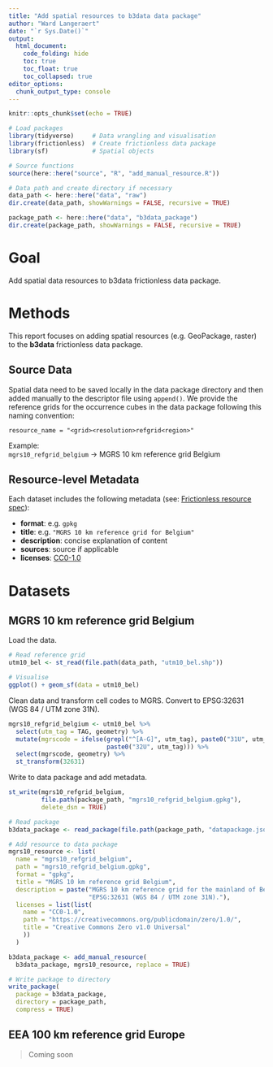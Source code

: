 ```yaml
---
title: "Add spatial resources to b3data data package"
author: "Ward Langeraert"
date: "`r Sys.Date()`"
output:
  html_document:
    code_folding: hide
    toc: true
    toc_float: true
    toc_collapsed: true
editor_options: 
  chunk_output_type: console
---
```


```r
knitr::opts_chunk$set(echo = TRUE)
```

```r
# Load packages
library(tidyverse)     # Data wrangling and visualisation
library(frictionless)  # Create frictionless data package
library(sf)            # Spatial objects

# Source functions
source(here::here("source", "R", "add_manual_resource.R"))

# Data path and create directory if necessary
data_path <- here::here("data", "raw")
dir.create(data_path, showWarnings = FALSE, recursive = TRUE)

package_path <- here::here("data", "b3data_package")
dir.create(package_path, showWarnings = FALSE, recursive = TRUE)
```

# Goal

Add spatial data resources to b3data frictionless data package.

# Methods

This report focuses on adding spatial resources (e.g. GeoPackage, raster) to the **b3data** frictionless data package.

## Source Data

Spatial data need to be saved locally in the data package directory and then added manually to the descriptor file using `append()`.
We provide the reference grids for the occurrence cubes in the data package following this naming convention:

```
resource_name = "<grid><resolution>refgrid<region>"
```

Example:  
`mgrs10_refgrid_belgium` → MGRS 10 km reference grid Belgium

## Resource-level Metadata

Each dataset includes the following metadata (see: [Frictionless resource spec](https://docs.ropensci.org/frictionless/articles/data-resource.html#properties-implementation)):

- **format**: e.g. `gpkg`
- **title**: e.g. `"MGRS 10 km reference grid for Belgium"`
- **description**: concise explanation of content
- **sources**: source if applicable
- **licenses**: [CC0-1.0](https://creativecommons.org/publicdomain/zero/1.0/)

# Datasets
## MGRS 10 km reference grid Belgium

Load the data.

```r
# Read reference grid
utm10_bel <- st_read(file.path(data_path, "utm10_bel.shp"))

# Visualise
ggplot() + geom_sf(data = utm10_bel)
```

Clean data and transform cell codes to MGRS.
Convert to EPSG:32631 (WGS 84 / UTM zone 31N).

```r
mgrs10_refgrid_belgium <- utm10_bel %>%
  select(utm_tag = TAG, geometry) %>%
  mutate(mgrscode = ifelse(grepl("^[A-G]", utm_tag), paste0("31U", utm_tag),
                           paste0("32U", utm_tag))) %>%
  select(mgrscode, geometry) %>%
  st_transform(32631)
```

Write to data package and add metadata.

```r
st_write(mgrs10_refgrid_belgium,
         file.path(package_path, "mgrs10_refgrid_belgium.gpkg"),
         delete_dsn = TRUE)
```

```r
# Read package
b3data_package <- read_package(file.path(package_path, "datapackage.json"))

# Add resource to data package
mgrs10_resource <- list(
  name = "mgrs10_refgrid_belgium",
  path = "mgrs10_refgrid_belgium.gpkg",
  format = "gpkg",
  title = "MGRS 10 km reference grid Belgium",
  description = paste("MGRS 10 km reference grid for the mainland of Belgium.",
                      "EPSG:32631 (WGS 84 / UTM zone 31N)."),
  licenses = list(list(
    name = "CC0-1.0",
    path = "https://creativecommons.org/publicdomain/zero/1.0/",
    title = "Creative Commons Zero v1.0 Universal"
    ))
  )

b3data_package <- add_manual_resource(
  b3data_package, mgrs10_resource, replace = TRUE)

# Write package to directory
write_package(
  package = b3data_package,
  directory = package_path,
  compress = TRUE)
```

## EEA 100 km reference grid Europe

> Coming soon
